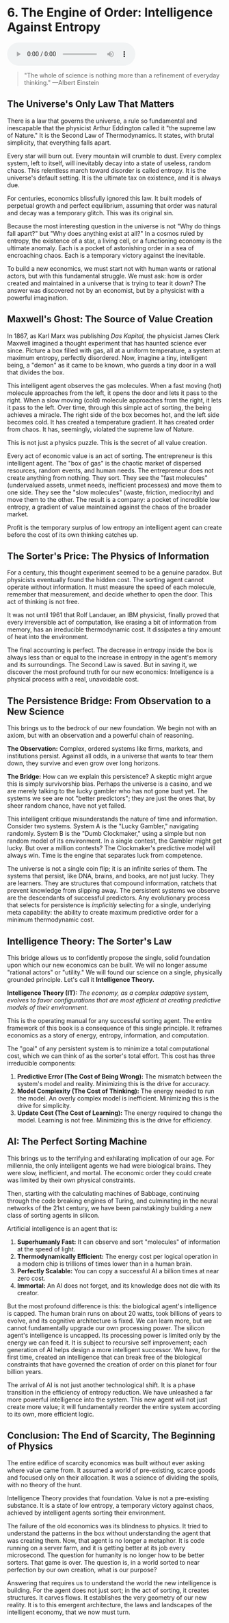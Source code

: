 # 6. The Engine of Order: Intelligence Against Entropy

<audio controls className="w-full mt-6">
  <source
    src="https://storage.googleapis.com/webstatics.ii.inc/Chapter-6-TLE.mp3"
    type="audio/mp3"
  />
</audio>

> "The whole of science is nothing more than a refinement of everyday thinking."
> —Albert Einstein

## The Universe's Only Law That Matters

There is a law that governs the universe, a rule so fundamental and inescapable that the physicist Arthur Eddington called it "the supreme law of Nature." It is the Second Law of Thermodynamics. It states, with brutal simplicity, that everything falls apart.

Every star will burn out. Every mountain will crumble to dust. Every complex system, left to itself, will inevitably decay into a state of useless, random chaos. This relentless march toward disorder is called entropy. It is the universe's default setting. It is the ultimate tax on existence, and it is always due.

For centuries, economics blissfully ignored this law. It built models of perpetual growth and perfect equilibrium, assuming that order was natural and decay was a temporary glitch. This was its original sin.

Because the most interesting question in the universe is not "Why do things fall apart?" but "Why does anything exist at all?" In a cosmos ruled by entropy, the existence of a star, a living cell, or a functioning economy is the ultimate anomaly. Each is a pocket of astonishing order in a sea of encroaching chaos. Each is a temporary victory against the inevitable.

To build a new economics, we must start not with human wants or rational actors, but with this fundamental struggle. We must ask: how is order created and maintained in a universe that is trying to tear it down? The answer was discovered not by an economist, but by a physicist with a powerful imagination.

## Maxwell's Ghost: The Source of Value Creation

In 1867, as Karl Marx was publishing _Das Kapital_, the physicist James Clerk Maxwell imagined a thought experiment that has haunted science ever since. Picture a box filled with gas, all at a uniform temperature, a system at maximum entropy, perfectly disordered. Now, imagine a tiny, intelligent being, a "demon" as it came to be known, who guards a tiny door in a wall that divides the box.

This intelligent agent observes the gas molecules. When a fast moving (hot) molecule approaches from the left, it opens the door and lets it pass to the right. When a slow moving (cold) molecule approaches from the right, it lets it pass to the left. Over time, through this simple act of sorting, the being achieves a miracle. The right side of the box becomes hot, and the left side becomes cold. It has created a temperature gradient. It has created order from chaos. It has, seemingly, violated the supreme law of Nature.

This is not just a physics puzzle. This is the secret of all value creation.

Every act of economic value is an act of sorting. The entrepreneur is this intelligent agent. The "box of gas" is the chaotic market of dispersed resources, random events, and human needs. The entrepreneur does not create anything from nothing. They sort. They see the "fast molecules" (undervalued assets, unmet needs, inefficient processes) and move them to one side. They see the "slow molecules" (waste, friction, mediocrity) and move them to the other. The result is a company: a pocket of incredible low entropy, a gradient of value maintained against the chaos of the broader market.

Profit is the temporary surplus of low entropy an intelligent agent can create before the cost of its own thinking catches up.

## The Sorter's Price: The Physics of Information

For a century, this thought experiment seemed to be a genuine paradox. But physicists eventually found the hidden cost. The sorting agent cannot operate without information. It must measure the speed of each molecule, remember that measurement, and decide whether to open the door. This act of thinking is not free.

It was not until 1961 that Rolf Landauer, an IBM physicist, finally proved that every irreversible act of computation, like erasing a bit of information from memory, has an irreducible thermodynamic cost. It dissipates a tiny amount of heat into the environment.

The final accounting is perfect. The decrease in entropy inside the box is always less than or equal to the increase in entropy in the agent's memory and its surroundings. The Second Law is saved. But in saving it, we discover the most profound truth for our new economics: Intelligence is a physical process with a real, unavoidable cost.

## The Persistence Bridge: From Observation to a New Science

This brings us to the bedrock of our new foundation. We begin not with an axiom, but with an observation and a powerful chain of reasoning.

**The Observation:** Complex, ordered systems like firms, markets, and institutions persist. Against all odds, in a universe that wants to tear them down, they survive and even grow over long horizons.

**The Bridge:** How can we explain this persistence? A skeptic might argue this is simply survivorship bias. Perhaps the universe is a casino, and we are merely talking to the lucky gambler who has not gone bust yet. The systems we see are not "better predictors"; they are just the ones that, by sheer random chance, have not yet failed.

This intelligent critique misunderstands the nature of time and information. Consider two systems. System A is the "Lucky Gambler," navigating randomly. System B is the "Dumb Clockmaker," using a simple but non random model of its environment. In a single contest, the Gambler might get lucky. But over a million contests? The Clockmaker's predictive model will always win. Time is the engine that separates luck from competence.

The universe is not a single coin flip; it is an infinite series of them. The systems that persist, like DNA, brains, and books, are not just lucky. They are learners. They are structures that compound information, ratchets that prevent knowledge from slipping away. The persistent systems we observe are the descendants of successful predictors. Any evolutionary process that selects for persistence is _implicitly_ selecting for a single, underlying meta capability: the ability to create maximum predictive order for a minimum thermodynamic cost.

## Intelligence Theory: The Sorter's Law

This bridge allows us to confidently propose the single, solid foundation upon which our new economics can be built. We will no longer assume "rational actors" or "utility." We will found our science on a single, physically grounded principle. Let's call it **Intelligence Theory.**

**Intelligence Theory (IT):** _The economy, as a complex adaptive system, evolves to favor configurations that are most efficient at creating predictive models of their environment._

This is the operating manual for any successful sorting agent. The entire framework of this book is a consequence of this single principle. It reframes economics as a story of energy, entropy, information, and computation.

The "goal" of any persistent system is to minimize a total computational cost, which we can think of as the sorter's total effort. This cost has three irreducible components:

1. **Predictive Error (The Cost of Being Wrong):** The mismatch between the system's model and reality. Minimizing this is the drive for accuracy.
2. **Model Complexity (The Cost of Thinking):** The energy needed to run the model. An overly complex model is inefficient. Minimizing this is the drive for simplicity.
3. **Update Cost (The Cost of Learning):** The energy required to change the model. Learning is not free. Minimizing this is the drive for efficiency.

## AI: The Perfect Sorting Machine

This brings us to the terrifying and exhilarating implication of our age. For millennia, the only intelligent agents we had were biological brains. They were slow, inefficient, and mortal. The economic order they could create was limited by their own physical constraints.

Then, starting with the calculating machines of Babbage, continuing through the code breaking engines of Turing, and culminating in the neural networks of the 21st century, we have been painstakingly building a new class of sorting agents in silicon.

Artificial intelligence is an agent that is:

1. **Superhumanly Fast:** It can observe and sort "molecules" of information at the speed of light.
2. **Thermodynamically Efficient:** The energy cost per logical operation in a modern chip is trillions of times lower than in a human brain.
3. **Perfectly Scalable:** You can copy a successful AI a billion times at near zero cost.
4. **Immortal:** An AI does not forget, and its knowledge does not die with its creator.

But the most profound difference is this: the biological agent's intelligence is capped. The human brain runs on about 20 watts, took billions of years to evolve, and its cognitive architecture is fixed. We can learn more, but we cannot fundamentally upgrade our own processing power. The silicon agent's intelligence is uncapped. Its processing power is limited only by the energy we can feed it. It is subject to recursive self improvement; each generation of AI helps design a more intelligent successor. We have, for the first time, created an intelligence that can break free of the biological constraints that have governed the creation of order on this planet for four billion years.

The arrival of AI is not just another technological shift. It is a phase transition in the efficiency of entropy reduction. We have unleashed a far more powerful intelligence into the system. This new agent will not just create more value; it will fundamentally reorder the entire system according to its own, more efficient logic.

## Conclusion: The End of Scarcity, The Beginning of Physics

The entire edifice of scarcity economics was built without ever asking where value came from. It assumed a world of pre-existing, scarce goods and focused only on their allocation. It was a science of dividing the spoils, with no theory of the hunt.

Intelligence Theory provides that foundation. Value is not a pre-existing substance. It is a state of low entropy, a temporary victory against chaos, achieved by intelligent agents sorting their environment.

The failure of the old economics was its blindness to physics. It tried to understand the patterns in the box without understanding the agent that was creating them. Now, that agent is no longer a metaphor. It is code running on a server farm, and it is getting better at its job every microsecond. The question for humanity is no longer how to be better sorters. That game is over. The question is, in a world sorted to near perfection by our own creation, what is our purpose?

Answering that requires us to understand the world the new intelligence is building. For the agent does not just sort; in the act of sorting, it creates structures. It carves flows. It establishes the very geometry of our new reality. It is to this emergent architecture, the laws and landscapes of the intelligent economy, that we now must turn.
